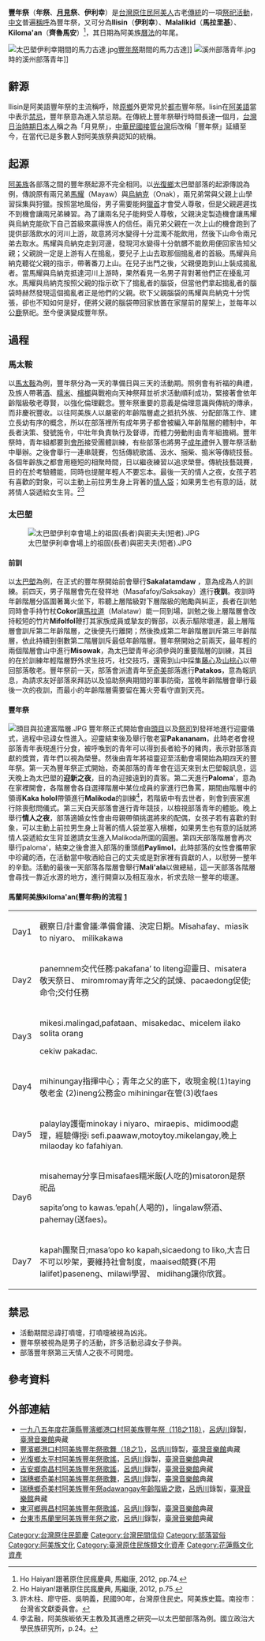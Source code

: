 {{Tw monument
|name={{HUA}}[[豐濱鄉|豐濱鄉]]Makotaay(港口部落)[[阿美人|阿美人]]ilisin[[豐滿|豐滿]]祭
|formername=
|image=
|imagename=
|othername=
|formalname=花蓮縣吉普巒文化發展協會
|level=重要[[民俗|民俗]]
|class=民俗
|time= 
|location={{ROC}}[[花蓮縣|花蓮縣]]
|open=
|cost=
|website=
|date= 2011年8月25日
|material= 
|when=
|quantity=
|reg_url=https://nchdb.boch.gov.tw/assets/overview/folklore/20110825000010
}}
{{tw monument
|name={{HUA}}[[豐濱鄉|豐濱鄉]]Makotaay(港口部落)阿美族ilisin[[豐年祭|豐年祭]]
|formername=
|image=
|imagename=
|othername=
|formalname=花蓮縣吉浦巒文化發展協會
|level=民俗
|class=民俗
|time= 
|location={{中華民國}}[[花蓮縣|花蓮縣]]
|open=
|cost=
|website=
|date= 2011年5月30日
|material= 
|when=
|quantity=
|reg_url=https://nchdb.boch.gov.tw/assets/overview/folklore/20110530000002
}}
'''豐年祭'''（'''年祭'''、'''[[月見|月見]]祭'''、'''伊利幸'''）是[[台灣原住民|台灣原住民]][[阿美人|阿美人]]古老[[傳統|傳統]]的一項[[祭祀活動|祭祀活動]]，[[中文|中文]]普遍[[稱呼|稱呼]]為豐年祭，又可分為'''Ilisin'''（'''伊利幸'''）、'''Malalikid'''（'''馬拉里基'''）、'''Kiloma'an'''（'''齊魯馬安'''）<ref name="Ho Haiyan!跟著原住民瘋慶典">Ho Haiyan!跟著原住民瘋慶典, 馬繼康, 2012, pp.74.</ref>，其日期為阿美族[[曆法|曆法]]的年尾。

[[File:太巴塱伊利幸期間的馬力古達.jpg|thumb]][[豐年祭|豐年祭]]期間的馬力古達]]
[[File:溪州部落青年.jpg|thumb]]時的溪州部落青年]]

==辭源==
Ilisin是阿美語豐年祭的主流稱呼，除[[原鄉|原鄉]]外更常見於[[都市|都市]]豐年祭。lisin在[[阿美語|阿美語]]當中表示[[禁忌|禁忌]]，豐年祭意為進入禁忌期。在傳統上豐年祭舉行時間長達一個月，[[台灣日治時期|台灣日治時期]][[日本人|日本人]]稱之為「月見祭」，[[中華民國接管台灣|中華民國接管台灣]]后改稱「豐年祭」延續至今，在當代已是多數人對阿美族祭典認知的統稱。

==起源==
[[阿美族|阿美族]]各部落之間的豐年祭起源不完全相同。以[[光復鄉|光復鄉]]太巴塱部落的起源傳說為例，傳說原有兩兄弟[[馬耀與烏納克|馬耀]]（Mayaw）與[[馬耀與烏納克|烏納克]]（Onak），兩兄弟常與父親上山學習採集與狩獵。按照當地風俗，男子需要能夠[[獵首|獵首]]才會受人尊敬，但是父親遲遲找不到機會讓兩兄弟練習。為了讓兩名兒子能夠受人尊敬，父親決定製造機會讓馬耀與烏納克能砍下自己首級來贏得族人的信任。兩兄弟父親在一次上山的機會跑到了提供部落飲水的河川上游，故意將河水變得十分混濁不能飲用，然後下山命令兩兄弟去取水。馬耀與烏納克走到河邊，發現河水變得十分骯髒不能飲用便回家告知父親；父親說一定是上游有人在搗亂，要兒子上山去取那個搗亂者的首級。馬耀與烏納克聽從父親的指示，帶著番刀上山。在兒子出門之後，父親便跑到山上裝成搗亂者。當馬耀與烏納克抵達河川上游時，果然看見一名男子背對著他們正在擾亂河水。馬耀與烏納克按照父親的指示砍下了搗亂者的腦袋，但當他們拿起搗亂者的腦袋時赫然發現這個搗亂者正是他們的父親。砍下父親腦袋的馬耀與烏納克十分慌張，卻也不知如何是好，便將父親的腦袋帶回家放置在家屋前的屋架上，並每年以公[[鹿|鹿]]祭祀。至今便演變成豐年祭。

==過程==
===馬太鞍===

以[[馬太鞍|馬太鞍]]為例，豐年祭分為一天的準備日與三天的活動期。照例會有祈福的典禮，及族人帶著[[酒|酒]]、[[糯米|糯米]]、[[檳榔|檳榔]]與戰袍向天神祭拜並祈求活動順利成功，緊接著會依年齡階級敬老尊賢，以強化倫理觀念。豐年祭重要的意義是倫理意識與傳統的傳承，而非慶祝豐收。以往阿美族人以嚴密的年齡階層處之抵抗外族、分配部落工作、建立長幼有序的概念，所以在部落裡所有成年男子都會被編入年齡階層的體制中，年長者決策、發號施令，中壯年負責執行及督導，而體力勞動則由青年組擔綱。豐年祭時，青年組都要到[[會所|會所]]接受團體訓練，有些部落也將男子[[成年禮|成年禮]]併入豐年祭活動中舉辦。之後會舉行一連串競賽，包括傳統歌謠、汲水、捆柴、搗米等傳統技藝。各個年齡族之都會用極短的相聚時間，日以繼夜練習以追求榮譽。傳統技藝競賽，目的在於考驗體能，同時也提醒年輕人不要忘本。最後一天的情人之夜，女孩子若有喜歡的對象，可以主動上前拉男生身上背著的[[情人袋|情人袋]]；如果男生也有意的話，就將情人袋遞給女生背。<ref name="Ho Haiyan!跟著原住民瘋慶典_p75">Ho Haiyan!跟著原住民瘋慶典, 馬繼康, 2012, p.75.</ref><ref name="阿美族史篇">許木柱、廖守臣、吳明義，民國90年，台灣原住民史。阿美族史篇。南投市：台灣省文獻委員會。</ref>

===太巴塱===
[[File:太巴塱伊利幸會場上的祖固(長者)與密夫夫(短者).JPG|thumb]]
====前訓====
以[[太巴塱|太巴塱]]為例，在正式的豐年祭開始前會舉行'''Sakalatamdaw''' ，意為成為人的訓練。前四天，男子階層會先在發祥地（Masafafoy/Saksakay）進行'''夜訓'''。夜訓時年齡階層分區圍著篝火坐下，聆聽上層階級對下層階級的勉勵與糾正，長者在訓勉同時會手持竹杖'''Cokor'''讓[[馬拉道|馬拉道]]（Malataw）能一同到場，訓勉之後上層階層會改持較短的竹片'''Mifolfol'''鞭打其家族成員或摯友的臀部，以表示驅除壞運，最上層階層會訓斥第二年齡階層，之後便先行離開；然後換成第二年齡階層訓斥第三年齡階層，依此持續到倒數第二階層訓斥最低年齡階層。豐年祭開始之前兩天，最年輕的兩個階層會山中進行'''Misowak'''，為太巴塱青年必須參與的重要階層的訓練，其目的在於訓練年輕階層野外求生技巧，社交技巧，還需到山中採集[[黃藤|藤心]]及[[山棕|山棕心]]以帶回部落敬老。豐年祭前一天，部落會派遣青年至[[奇美|奇美]]部落進行'''Patakos'''，意為報訊息，為請求友好部落來拜訪以及協助祭典期間的軍事防衛，當晚年齡階層會舉行最後一次的夜訓，而最小的年齡階層需要留在篝火旁看守直到天亮。

====豐年祭====
[[File:頭目與拉達富階層.JPG|thumb]]
豐年祭正式開始會由[[頭目|頭目]]以及[[祭司|祭司]]到發祥地進行迎靈儀式，過程中忌諱女性進入。迎靈結束後及舉行敬老宴'''Pakananam'''，此時老者會視部落青年表現進行分食，被呼喚到的青年可以得到長者給予的豬肉，表示對部落貢獻的獎賞，青年們以視為榮譽。然後由青年將祖靈迎至活動會場開始為期四天的豐年祭。第一天為豐年祭正式開始，奇美部落的青年會在這天來到太巴塱報訊息，這天晚上為太巴塱的'''迎新之夜'''，目的為迎接遠到的貴客。第二天進行'''Paloma''''，意為在家裡開會，各階層會各自選擇階層中某位成員的家進行巴魯罵，期間由階層中的領導'''Kaka holol'''帶領進行'''Malikoda'''的訓練<ref name="ref1">李孟融，阿美族皈依天主教及其適應之研究—以太巴塱部落為例。國立政治大學民族研究所，p.24。</ref>，若階級中有去世者，則會到喪家進行除喪慰問儀式。第三天白天部落會進行青年競技，以檢視部落青年的體能。晚上舉行'''情人之夜'''，部落適婚女性會由母親帶領挑選將來的配偶，女孩子若有喜歡的對象，可以主動上前拉男生身上背著的情人袋並塞入檳榔，如果男生也有意的話就將情人袋遞給女生背並邀請女生進入Malikoda所圍的圓圈。第四天部落階層會再次舉行paloma'，結束之後會進入部落的重頭戲'''Paylimol'''，此時部落的女性會攜帶家中珍藏的酒，在活動當中敬酒給自己的丈夫或是對家裡有貢獻的人，以慰勞一整年的辛勤。活動的最後一天部落各階層會舉行'''Mali'ala'''以做總結，這一天部落各階層會尋找一靠近水源的地方，進行開齋以及相互潑水，祈求去除一整年的壞運。

==== 馬蘭阿美族'''kiloma'an'''('''豐年祭)的'''流程 [http://www.tipp.org.tw/ceremony.asp?CD_ID=190] ====
{| class="wikitable"
|Day1
|觀察日/計畫會議:準備會議、決定日期。Misahafay、miasik to niyaro、 milikakawa
|-
|Day2
|panemnem交代任務:pakafana’ to liteng迎靈日、misatera敬天祭日、 miromromay青年之父的試煉、pacaedong促使;命令;交付任務
|-
|Day3
|mikesi.malingad,pafataan、misakedac、micelem ilako solita orang 

cekiw  pakadac.
|-
|Day4
|mihinungay指揮中心；青年之父的底下，收現金稅(1)taying敬老金 (2)ineng公務金o mihiningar在管(3)收faes

|-
|Day5
|palaylay護衛minokay i niyaro、miraepis、midimood處理，經驗傳授i sefi.paawaw,motoytoy.mikelangay,晚上milaoday ko fafahiyan.
|-
|Day6
|misahemay分享日misafaes糯米飯(人吃的)misatoron是祭祀品

sapita’ong  to kawas.’epah(人喝的)，lingalaw祭酒、pahemay(送faes)。
|-
|Day7
|kapah團聚日;masa’opo ko kapah,sicaedong to liko,大吉日不可以吵架，要維持社會制度，maaised競賽(不用lalifet)paseneng、milawi學習、 midihang讓你欣賞。

|}

==禁忌==
* 活動期間忌諱打噴嚏，打噴嚏被視為凶兆。
* 豐年祭被視為是男子的活動，許多活動忌諱女子參與。
* 部落豐年祭第三天情人之夜不可開燈。

==參考資料==
{{reflist}}

== 外部連結 ==
* [https://tmi.openmuseum.tw/muse/digi_object/d8723574e0778fad4e89fb1dd8a558ef 一九八五年度花蓮縣豐濱鄉港口村阿美族豐年祭（118之118）]，[[呂炳川|呂炳川]]錄製，[[臺灣音樂館|臺灣音樂館]]典藏
* [https://tmi.openmuseum.tw/muse/digi_object/85dded411f75631620229a73f007efff 豐濱鄉港口村阿美族豐年祭歌舞（18之1）]，[[呂炳川|呂炳川]]錄製，[[臺灣音樂館|臺灣音樂館]]典藏
* [https://tmi.openmuseum.tw/muse/digi_object/64f8c99b5c7cdfe349c5fba8a82e710a 光復鄉太平村阿美族豐年祭歌謠]，[[呂炳川|呂炳川]]錄製，[[臺灣音樂館|臺灣音樂館]]典藏
* [https://tmi.openmuseum.tw/muse/digi_object/e16d1a05d2220500f9a299486d82e4f2 吉安鄉南昌村阿美族豐年祭歌謠]，[[呂炳川|呂炳川]]錄製，[[臺灣音樂館|臺灣音樂館]]典藏
* [https://tmi.openmuseum.tw/muse/digi_object/a3b6faa66aee56528a5fc7d12b56037e 瑞穗鄉奇美村阿美族豐年祭歌舞]，[[呂炳川|呂炳川]]錄製，[[臺灣音樂館|臺灣音樂館]]典藏
* [https://tmi.openmuseum.tw/muse/digi_object/d96cab5a2876ebd0501ddbd2632ba0c3 瑞穗鄉奇美村阿美族豐年祭adawangay年齡階級之歌]，[[呂炳川|呂炳川]]錄製，[[臺灣音樂館|臺灣音樂館]]典藏
* [https://tmi.openmuseum.tw/muse/digi_object/8a78211f9000a5d3ede7acb7c1004de6 東河鄉興昌村阿美族豐年祭歌謠]，[[呂炳川|呂炳川]]錄製，[[臺灣音樂館|臺灣音樂館]]典藏
* [https://tmi.openmuseum.tw/muse/digi_object/641ef85e8dea4ffaef2d8ad67ce44f5d 台東市馬蘭里阿美族豐年祭之歌]，[[呂炳川|呂炳川]]錄製，[[臺灣音樂館|臺灣音樂館]]典藏

{{中華民國民俗及有關文物}}
{{臺灣宗教百景}}

[[Category:台灣原住民節慶|Category:台灣原住民節慶]]
[[Category:台灣民間信仰|Category:台灣民間信仰]]
[[Category:部落習俗|Category:部落習俗]]
[[Category:阿美族文化|Category:阿美族文化]]
[[Category:臺灣原住民族類文化資產|Category:臺灣原住民族類文化資產]]
[[Category:花蓮縣文化資產|Category:花蓮縣文化資產]]
